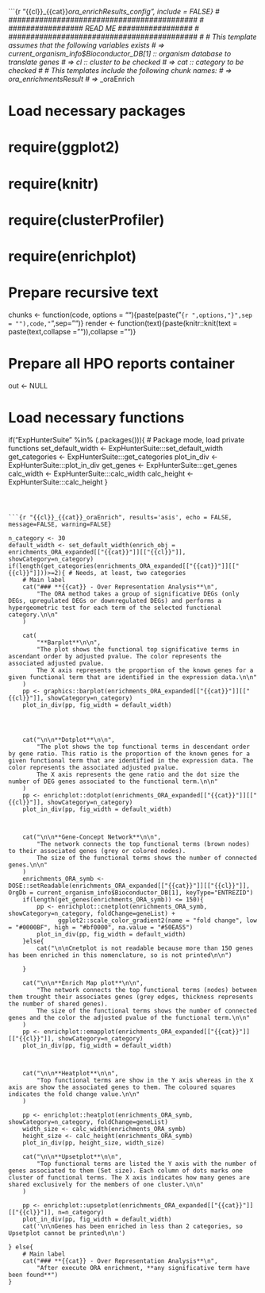 ```{r "{{cl}}_{{cat}}_ora_enrichResults_config", include = FALSE}
# ###########################################
# ################# READ ME #################
# ###########################################
#
# This template assumes that the following variables exists
# => current_organism_info$Bioconductor_DB[1] :: organism database to translate genes
# => cl :: cluster to be checked
# => cat :: category to be checked
#
# This templates include the following chunk names:
# => <cl>_<cat>_ora_enrichmentsResult
# => <cl>_<cat>_oraEnrich
 
# Load necessary packages
# require(ggplot2)
# require(knitr)
# require(clusterProfiler)
# require(enrichplot)

# Prepare recursive text
chunks <- function(code, options = ""){paste(paste("```{r ",options,"}",sep = ""),code,"```",sep="\n")}
render <- function(text){paste(knitr::knit(text = paste(text,collapse = "\n")),collapse = "\n")}

# Prepare all HPO reports container
out <- NULL

# Load necessary functions
if("ExpHunterSuite" %in% (.packages())){ # Package mode, load private functions
	set_default_width <- ExpHunterSuite:::set_default_width
	get_categories <- ExpHunterSuite:::get_categories
	plot_in_div <- ExpHunterSuite:::plot_in_div
	get_genes <- ExpHunterSuite:::get_genes
	calc_width <- ExpHunterSuite:::calc_width
	calc_height <- ExpHunterSuite:::calc_height 
}

```



```{r "{{cl}}_{{cat}}_oraEnrich", results='asis', echo = FALSE, message=FALSE, warning=FALSE}

n_category <- 30
default_width <- set_default_width(enrich_obj = enrichments_ORA_expanded[["{{cat}}"]][["{{cl}}"]], showCategory=n_category)
if(length(get_categories(enrichments_ORA_expanded[["{{cat}}"]][["{{cl}}"]]))>=2){ # Needs, at least, two categories
	# Main label 
	cat("### **{{cat}} - Over Representation Analysis**\n",
		"The ORA method takes a group of significative DEGs (only DEGs, upregulated DEGs or downregulated DEGs) and performs a hypergeometric test for each term of the selected functional category.\n\n"
	)

	cat(
		"**Barplot**\n\n", 
		"The plot shows the functional top significative terms in ascendant order by adjusted pvalue. The color represents the associated adjusted pvalue. 
		The X axis represents the proportion of the known genes for a given functional term that are identified in the expression data.\n\n"
	)
	pp <- graphics::barplot(enrichments_ORA_expanded[["{{cat}}"]][["{{cl}}"]], showCategory=n_category)
	plot_in_div(pp, fig_width = default_width)




	cat("\n\n**Dotplot**\n\n",
		"The plot shows the top functional terms in descendant order by gene ratio. This ratio is the proportion of the known genes for a given functional term that are identified in the expression data. The color represents the associated adjusted pvalue. 
		The X axis represents the gene ratio and the dot size the number of DEG genes associated to the functional term.\n\n"
	)
	pp <- enrichplot::dotplot(enrichments_ORA_expanded[["{{cat}}"]][["{{cl}}"]], showCategory=n_category)
	plot_in_div(pp, fig_width = default_width)



	cat("\n\n**Gene-Concept Network**\n\n", 
		"The network connects the top functional terms (brown nodes) to their associated genes (grey or colored nodes).
		The size of the functional terms shows the number of connected genes.\n\n"
	)
	enrichments_ORA_symb <- DOSE::setReadable(enrichments_ORA_expanded[["{{cat}}"]][["{{cl}}"]], OrgDb = current_organism_info$Bioconductor_DB[1], keyType="ENTREZID")
	if(length(get_genes(enrichments_ORA_symb)) <= 150){
		pp <- enrichplot::cnetplot(enrichments_ORA_symb, showCategory=n_category, foldChange=geneList) +
			  ggplot2::scale_color_gradient2(name = "fold change", low = "#0000BF", high = "#bf0000", na.value = "#50EA55")
		plot_in_div(pp, fig_width = default_width)
	}else{
		cat("\n\nCnetplot is not readable because more than 150 genes has been enriched in this nomenclature, so is not printed\n\n")
	
	}

	cat("\n\n**Enrich Map plot**\n\n", 
		"The network connects the top functional terms (nodes) between them trought their associates genes (grey edges, thickness represents the number of shared genes).
		The size of the functional terms shows the number of connected genes and the color the adjusted pvalue of the functional term.\n\n"
	)
	pp <- enrichplot::emapplot(enrichments_ORA_expanded[["{{cat}}"]][["{{cl}}"]], showCategory=n_category)
	plot_in_div(pp, fig_width = default_width)



	cat("\n\n**Heatplot**\n\n", 
		"Top functional terms are show in the Y axis whereas in the X axis are show the associated genes to them. The coloured squares indicates the fold change value.\n\n"
	)

	pp <- enrichplot::heatplot(enrichments_ORA_symb, showCategory=n_category, foldChange=geneList)
	width_size <- calc_width(enrichments_ORA_symb)
	height_size <- calc_height(enrichments_ORA_symb) 
	plot_in_div(pp, height_size, width_size)

	cat("\n\n**Upsetplot**\n\n", 
		"Top functional terms are listed the Y axis with the number of genes associated to them (Set size). Each column of dots marks one cluster of functional terms. The X axis indicates how many genes are shared exclusively for the members of one cluster.\n\n"
	)

	pp <- enrichplot::upsetplot(enrichments_ORA_expanded[["{{cat}}"]][["{{cl}}"]], n=n_category)
	plot_in_div(pp, fig_width = default_width)
	cat('\n\nGenes has been enriched in less than 2 categories, so Upsetplot cannot be printed\n\n')

} else{
	# Main label 
	cat("### **{{cat}} - Over Representation Analysis**\n",
		"After execute ORA enrichment, **any significative term have been found**")
}
```



